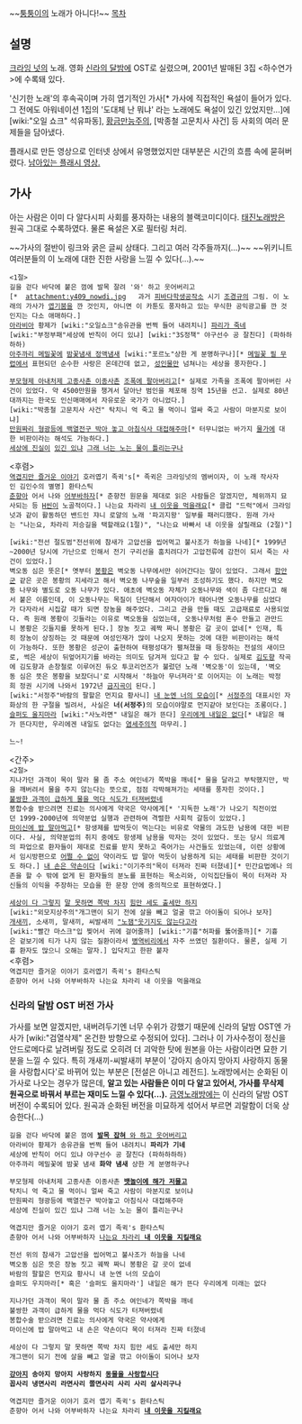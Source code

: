~~[[퉁퉁이]]의 노래가 아니다!~~
[[목차]]
== 설명 ==
[[크라잉 넛]]의 노래. 영화 [[신라의 달밤]]에 OST로 실렸으며, 2001년 발매된 3집 <하수연가>에 수록돼 있다.

'신기한 노래'의 후속곡이며 가히 엽기적인 가사[* 가사에 직접적인 욕설이 들어가 있다. 그 전에도 아워네이션 1집의 '도대체 난 뭐냐' 라는 노래에도 욕설이 있긴 있었지만...]에 [wiki:"오일 쇼크" 석유파동], [[황금만능주의]], [박종철 고문치사 사건] 등 사회의 여러 문제들을 담아냈다. 

{{{#!html
<object width="425" height="344"><param name="movie" value="http://www.youtube.com/v/PYz3PFKHc-4&hl=ko_KR&fs=1&"></param><param name="allowFullScreen" value="true"></param><param name="allowscriptaccess" value="always"></param><embed src="http://www.youtube.com/v/PYz3PFKHc-4&hl=ko_KR&fs=1&" type="application/x-shockwave-flash" allowscriptaccess="always" allowfullscreen="true" width="425" height="344"></embed></object>
}}}
플래시로 만든 영상으로 인터넷 상에서 유명했었지만 대부분은 시간의 흐름 속에 묻혀버렸다. [http://pann.nate.com/video/218710283 남아있는 플래시 영상.]

== 가사 ==
아는 사람은 이미 다 알다시피 사회를 풍자하는 내용의 블랙코미디이다. [[태진노래방]]은 원곡 그대로 수록하였다. 물론 욕설은 X로 필터링 처리. 

~~가사의 절반이 링크와 굵은 글씨 상태다. 그리고 여러 각주들까지(...)~~ 
~~위키니트 여러분들의 이 노래에 대한 진한 사랑을 느낄 수 있다(...).~~

 <1절>
 길을 걷다 바닥에 붙은 껌에 발목 잘려 '와' 하고 웃어버리고[*  attachment:y409_nowdi.jpg   과거 [[피바다학생공작소]] 시기 [[조경규]]의 그림. 이 노래의 가사가 [[엽기]]붐을 깐 것인지, 아니면 이 카툰도 풍자하고 있는 무식한 공익광고를 깐 것인지는 다소 애매하다.]
 [[아라비아]] 황제가 [wiki:"오일쇼크"송유관을 번쩍 들어 내려치니] [[서민|파리가 죽네]]
 [wiki:"부정부패"세상에 반칙이 어디 있냐] [wiki:"3S정책" 야구선수 공 잘친다] (파하하하하)
 [[메밀꽃 필 무렵|아주까리 메밀꽃에]] [[정액|밤꽃냄새 정액냄새]] [wiki:"포르노"상한 게 분명하구나][* [[메밀꽃 필 무렵]]에서 표현되던 순수한 사랑은 온데간데 없고, [[성인물]]만 넘쳐나는 세상을 풍자한다.]

 [[패륜|부모형제 아내처제 고종사촌 이종사촌]] [[인신매매|조폭에 팔아버리고]][* 실제로 가족을 조폭에 팔아버린 사건이 있었다. 약 4500만원을 챙겨서 달아난 범인을 체포해 징역 15년을 선고. 실제로 80년대까지는 한국도 인신매매에서 자유로운 국가가 아니었다.]
 [wiki:"박종철 고문치사 사건" 탁치니 억 죽고 물 먹이니 얼싸 죽고 사람이 마분지로 보이냐]
 [[허세|만원짜리 형광등에 백열전구 박아 놓고 아침식사 대접해주마]][* 터무니없는 바가지 [[물가]]에 대한 비판이라는 해석도 가능하다.]
 [[언론통제|세상에 진실이]] [[여론조작|있긴 있냐]] [[양극화|그래 너는 노는 물이 틀리는구나]]

 <후렴>
 [[블랙 코미디|역겹지만 즐거운 이야기]] 호러엽기 족귁's[* 족귁은 크라잉넛의 멤버이자, 이 노래 작사자인 김인수의 별명] 환타스틱
 [[춘향]]아 어서 나와 [[후배위|어부바하자]][* 춘향전 원문을 제대로 읽은 사람들은 알겠지만, 체위까지 묘사되는 등 [[H씬]]이 노골적이다.] 나는요 차라리 [[약육강식|내 이웃을 먹을래요]][* 클럽 "드럭"에서 크라잉넛과 같이 활동하던 밴드인 쟈니 로얄의 노래 '파괴지왕' 일부를 패러디했다. 원래 가사는 "나는요, 차라리 저승길을 택할래요(1절)", "나는요 바빠서 내 이웃을 살릴래요 (2절)"]

 [wiki:"전선 절도범"전선위에 참새가 고압선을 씹어먹고 불사조가 하늘을 나네][* 1999년~2000년 당시에 가난으로 인해서 전기 구리선을 훔치려다가 고압전류에 감전이 되서 죽는 사건이 있었다.]
 벽오동 심은 뚯은[* 옛부터 [[봉황]]은 벽오동 나무에서만 쉬어간다는 말이 있었다. 그래서 [[함안군]] 같은 곳은 봉황의 지세라고 해서 벽오동 나무숲을 일부러 조성하기도 했다. 하지만 벽오동 나무와 별도로 오동 나무가 있다. 애초에 벽오동 자체가 오동나무와 색이 좀 다르다고 해서 붙은 이름인데, 이 오동나무는 목질이 단단해서 여자아이가 태어나면 오동나무를 심었다가 다자라서 시집갈 때가 되면 장농을 해주었다. 그리고 관을 만들 때도 고급재료로 사용되었다. 즉 원래 봉황이 깃들라는 이유로 벽오동을 심었는데, 오동나무처럼 혼수 만들고 관만드니 봉황은 깃들지를 못하게 된다.] 장농 짓고 궤짝 짜니 봉황은 갈 곳이 없네[* 인재, 특히 장농이 상징하는 것 때문에 여성인재가 많이 나오지 못하는 것에 대한 비판이라는 해석이 가능하다. 또한 봉황은 성군이 출현하여 태평성대가 펼쳐졌을 때 등장하는 전설의 새이므로, 썩은 세상이 뒤엎어지기를 바라는 의미도 담겨져 있다고 할 수 있다. 실제로 [[김도향]] 작곡에 김도향과 손창철로 이루어진 듀오 투코리언즈가 불렀던 노래 '벽오동'이 있는데, '벽오동 심은 뜻은 봉황을 보잤더니'로 시작해서 '하늘아 무너져라'로 이어지는 이 노래는 박정희 정권 시기에 나와서 1972년 [[금지곡]]이 된다.] 
 [wiki:"서정주"바람의 팔할은 먼지요 황사니] [[친일파|내 눈엔 너의 모습이]][* [[서정주]]의 대표시인 자화상의 한 구절을 빌려서, 사실은 '''너(서정주)'''의 모습이야말로 먼지같아 보인다는 조롱이다.]
 [[들장미 소녀 캔디|슬퍼도 울지마라]] [wiki:"사노라면" 내일은 해가 뜬다] [[우리에게 내일은 없다]][* 내일은 해가 뜬다지만, 우리에겐 내일도 없다는 [[염세주의]]적 마무리.]

 느~!

 <간주>
 <2절>
 지나가던 과객이 목이 말라 물 좀 주소 여인네가 쪽박을 깨네[* 물을 달라고 부탁했지만, 박을 깨버려서 물을 주지 않는다는 뜻으로, 점점 각박해져가는 세태를 풍자힌 것이다.]
 [[빨리빨리|불쌍한 과객이 급하게 물을 먹다 식도가 터져버렸네]]
 봉합수술 받으려면 진료는 의사에게 약국은 약사에게[* '지독한 노래'가 나오기 직전이었던 1999-2000년에 의약분업 실행과 관련하여 격렬한 사회적 갈등이 있었다.]
 [[항생제|마이신에 밥 말아먹고]][* 항생제를 밥먹듯이 먹는다는 비유로 약물의 과도한 남용에 대한 비판이다. 사실, 의약분업의 취지 중에도 항생제 남용을 막자는 것이 있었다. 또는 당시 의료계의 파업으로 환자들이 제대로 진료를 받지 못하고 죽어가는 사건들도 있었는데, 이런 상황에서 임시방편으로 [[씁 어쩔 수 없지|어쩔 수 없이]] 약이라도 밥 말아 먹듯이 남용하게 되는 세태를 비판한 것이기도 하다.] [[민간요법|내 손은 약손이다]] [wiki:"이기주의"목이 터져라 진짜 터졌네][* 민간요법에나 의존을 할 수 밖에 없게 된 환자들의 분노를 표현하는 목소리와, 이익집단들이 목이 터져라 자신들의 이익을 주장하는 모습을 한 문장 안에 중의적으로 표현하였다.]

 [[자본주의|세상이 다 그렇지]] [[사기꾼|말 못하면 쪽박 차지]] [[권력|힘만 세도 출세만 하지]]
 [wiki:"외모지상주의"개그맨이 되기 전에 살을 빼고 얼굴 깎고 아이돌이 되어나 보자]
 [[개새끼]], 소새끼, 말새끼, 씨발새끼 [["노잼"웃기지도 않는다고라]]
 [wiki:"빨간 마스크"입 찢어서 귀에 걸어줄까] [wiki:"기흉"허파를 뚫어줄까][* 기흉은 겉보기에 티가 나지 않는 질환이라서 [[병역비리]]에서 자주 쓰였던 질환이다. 물론, 실제 기흉 환자도 많으니 오해는 말자.] 입닥치고 한판 붙자
 <후렴>
 역겹지만 즐거운 이야기 호러엽기 족귁's 환타스틱
 춘향아 어서 나와 어부바하자 나는요 차라리 내 이웃을 먹을래요

=== 신라의 달밤 OST 버전 가사 ===
가사를 보면 알겠지만, 내버려두기엔 너무 수위가 강했기 때문에 신라의 달밤 OST엔 가사가 [wiki:"검열삭제" 온건한 방향으로 수정되어 있다]. 그러나 이 가사수정이 정신을 안드로메다로 날려버릴 정도로 오히려 더 괴악한 탓에 원본을 아는 사람이라면 묘한 기분을 느낄 수 있다. 특히 개새끼-씨발새끼 부분이 '강아지 송아지 망아지 사랑하지 동물을 사랑합시다'로 바뀌어 있는 부분은 [전설은 아니고 레전드]. 노래방에서는 순화된 이 가사로 나오는 경우가 많은데, '''알고 있는 사람들은 이미 다 알고 있어서, 가사를 무삭제 원곡으로 바꿔서 부르는 재미도 느낄 수 있다(...).''' [[금영노래방]]에는 이 신라의 달밤 OST 버전이 수록되어 있다. 원곡과 순화된 버전을 미묘하게 섞어서 부르면 괴랄함이 더욱 상승한다(…)

 길을 걷다 바닥에 붙은 껌에 [[슬랩스틱 코미디|'''발목 잡혀''' 와 하고 웃어버리고]]
 아라비아 황제가 송유관을 번쩍 들어 내려치니 '''파리가 기네'''
 세상에 반칙이 어디 있냐 야구선수 공 잘친다 (파하하하하)
 아주까리 메밀꽃에 밤꽃 냄새 '''화약 냄새''' 상한 게 분명하구나

 부모형제 아내처제 고종사촌 이종사촌 [[나이스 보트|'''뱃놀이에 해가 저물고''']]
 탁치니 억 죽고 물 먹이니 얼싸 죽고 사람이 마분지로 보이냐
 만원짜리 형광등에 백열전구 박아놓고 아침식사 대접해주마
 세상에 진실이 있긴 있냐 그래 너는 노는 물이 틀리는구나

 역겹지만 즐거운 이야기 호러 엽기 족귁's 환타스틱
 춘향아 어서 나와 어부바하자 [[히어로|나는요 차라리 '''내 이웃을 지킬래요''']]

 전선 위의 참새가 고압선을 씹어먹고 불사조가 하늘을 나네
 벽오동 심은 뜻은 장농 짓고 궤짝 짜니 봉황은 갈 곳이 없네
 바람의 팔할은 먼지요 황사니 내 눈엔 너의 모습이
 슬퍼도 우지마라[* 혹은 '슬퍼도 울지마라'] 내일은 해가 뜬다 우리에게 미래는 없다

 지나가던 과객이 목이 말라 물 좀 주소 여인네가 쪽박을 깨네
 불쌍한 과객이 급하게 물을 먹다 식도가 터져버렸네
 봉합수술 받으려면 진료는 의사에게 약국은 약사에게
 마이신에 밥 말아먹고 내 손은 약손이다 목이 터져라 진짜 터졌네

 세상이 다 그렇지 말 못하면 쪽박 차지 힘만 세도 출세만 하지 
 개그맨이 되기 전에 살을 빼고 얼굴 깎고 아이돌이 되어나 보자 

 '''[[강아지]] 송아지 망아지 사랑하지 [[동물보호|동물을 사랑합시다]]'''
 '''꼽사리 냉면사리 라면사리 쫄면사리 사리 사리 살사리구나'''

 역겹지만 즐거운 이야기 호러 엽기 족귁's 환타스틱
 춘향아 어서 나와 어부바하자 나는요 차라리 [[히어로|'''내 이웃을 지킬래요''']]
